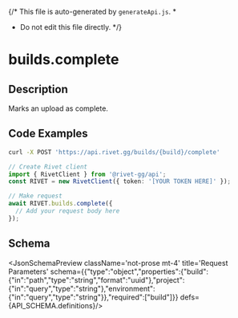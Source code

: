 {/* This file is auto-generated by `generateApi.js`.
  *
  * Do not edit this file directly.
  */}


# builds.complete

## Description
Marks an upload as complete.

## Code Examples

<CodeGroup title='Request' tag='POST' label='https://api.rivet.gg/builds/{build}/complete'>

```bash {{ "title": "cURL" }}
curl -X POST 'https://api.rivet.gg/builds/{build}/complete'
```

```ts
// Create Rivet client
import { RivetClient } from '@rivet-gg/api';
const RIVET = new RivetClient({ token: '[YOUR TOKEN HERE]' });

// Make request
await RIVET.builds.complete({
  // Add your request body here
});
```

</CodeGroup>

## Schema
<JsonSchemaPreview className='not-prose mt-4' title='Request Parameters' schema={{"type":"object","properties":{"build":{"in":"path","type":"string","format":"uuid"},"project":{"in":"query","type":"string"},"environment":{"in":"query","type":"string"}},"required":["build"]}} defs={API_SCHEMA.definitions}/>
